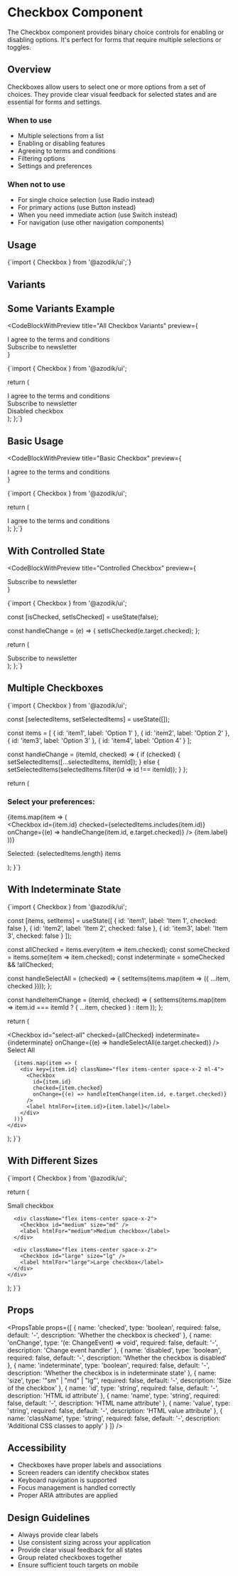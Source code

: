 
# Checkbox Component

The Checkbox component provides binary choice controls for enabling or disabling options. It's perfect for forms that require multiple selections or toggles.

## Overview

Checkboxes allow users to select one or more options from a set of choices. They provide clear visual feedback for selected states and are essential for forms and settings.

### When to use
- Multiple selections from a list
- Enabling or disabling features
- Agreeing to terms and conditions
- Filtering options
- Settings and preferences

### When not to use
- For single choice selection (use Radio instead)
- For primary actions (use Button instead)
- When you need immediate action (use Switch instead)
- For navigation (use other navigation components)

## Usage

<CodeBlock language="tsx">
{`import { Checkbox } from '@azodik/ui';`}
</CodeBlock>

## Variants

<ComponentRenderer componentName="checkbox" />

## Some Variants Example

<CodeBlockWithPreview 
  title="All Checkbox Variants"
  preview={
    <div className="space-y-4">
      <div className="flex items-center space-x-2">
        <Checkbox id="terms" />
        <label htmlFor="terms">I agree to the terms and conditions</label>
      </div>
      <div className="flex items-center space-x-2">
        <Checkbox id="newsletter" checked />
        <label htmlFor="newsletter">Subscribe to newsletter</label>
      </div>
    </div>
  }
>
{`import { Checkbox } from '@azodik/ui';

  return (
    <div className="space-y-4">
      <div className="flex items-center space-x-2">
        <Checkbox id="terms" />
        <label htmlFor="terms">I agree to the terms and conditions</label>
      </div>
      <div className="flex items-center space-x-2">
        <Checkbox id="newsletter" checked />
        <label htmlFor="newsletter">Subscribe to newsletter</label>
      </div>
      <div className="flex items-center space-x-2">
        <Checkbox id="disabled" disabled />
        <label htmlFor="disabled">Disabled checkbox</label>
      </div>
    </div>
  );
};`}
</CodeBlockWithPreview>

## Basic Usage

<CodeBlockWithPreview 
  title="Basic Checkbox"
  preview={
    <div className="flex items-center space-x-2">
      <Checkbox id="terms" />
      <label htmlFor="terms">I agree to the terms and conditions</label>
    </div>
  }
>
{`import { Checkbox } from '@azodik/ui';

  return (
    <div className="flex items-center space-x-2">
      <Checkbox id="terms" />
      <label htmlFor="terms">I agree to the terms and conditions</label>
    </div>
  );
};`}
</CodeBlockWithPreview>

## With Controlled State

<CodeBlockWithPreview 
  title="Controlled Checkbox"
  preview={
    <div className="flex items-center space-x-2">
      <Checkbox id="newsletter" />
      <label htmlFor="newsletter">Subscribe to newsletter</label>
    </div>
  }
>
{`import { Checkbox } from '@azodik/ui';

  const [isChecked, setIsChecked] = useState(false);

  const handleChange = (e) => {
    setIsChecked(e.target.checked);
  };

  return (
    <div className="flex items-center space-x-2">
      <Checkbox
        id="newsletter"
        checked={isChecked}
        onChange={handleChange}
      />
      <label htmlFor="newsletter">Subscribe to newsletter</label>
    </div>
  );
};`}
</CodeBlockWithPreview>

## Multiple Checkboxes

<CodeBlock title="Multiple Checkboxes">
{`import { Checkbox } from '@azodik/ui';

  const [selectedItems, setSelectedItems] = useState([]);

  const items = [
    { id: 'item1', label: 'Option 1' },
    { id: 'item2', label: 'Option 2' },
    { id: 'item3', label: 'Option 3' },
    { id: 'item4', label: 'Option 4' }
  ];

  const handleChange = (itemId, checked) => {
    if (checked) {
      setSelectedItems([...selectedItems, itemId]);
    } else {
      setSelectedItems(selectedItems.filter(id => id !== itemId));
    }
  };

  return (
    <div className="space-y-2">
      <h3>Select your preferences:</h3>
      {items.map(item => (
        <div key={item.id} className="flex items-center space-x-2">
          <Checkbox
            id={item.id}
            checked={selectedItems.includes(item.id)}
            onChange={(e) => handleChange(item.id, e.target.checked)}
          />
          <label htmlFor={item.id}>{item.label}</label>
        </div>
      ))}
      <p className="text-sm text-gray-500">
        Selected: {selectedItems.length} items
      </p>
    </div>
  );
}`}
</CodeBlock>

## With Indeterminate State

<CodeBlock title="Indeterminate Checkbox">
{`import { Checkbox } from '@azodik/ui';

  const [items, setItems] = useState([
    { id: 'item1', label: 'Item 1', checked: false },
    { id: 'item2', label: 'Item 2', checked: false },
    { id: 'item3', label: 'Item 3', checked: false }
  ]);

  const allChecked = items.every(item => item.checked);
  const someChecked = items.some(item => item.checked);
  const indeterminate = someChecked && !allChecked;

  const handleSelectAll = (checked) => {
    setItems(items.map(item => ({ ...item, checked })));
  };

  const handleItemChange = (itemId, checked) => {
    setItems(items.map(item => 
      item.id === itemId ? { ...item, checked } : item
    ));
  };

  return (
    <div className="space-y-2">
      <div className="flex items-center space-x-2">
        <Checkbox
          id="select-all"
          checked={allChecked}
          indeterminate={indeterminate}
          onChange={(e) => handleSelectAll(e.target.checked)}
        />
        <label htmlFor="select-all">Select All</label>
      </div>
      
      {items.map(item => (
        <div key={item.id} className="flex items-center space-x-2 ml-4">
          <Checkbox
            id={item.id}
            checked={item.checked}
            onChange={(e) => handleItemChange(item.id, e.target.checked)}
          />
          <label htmlFor={item.id}>{item.label}</label>
        </div>
      ))}
    </div>
  );
}`}
</CodeBlock>

## With Different Sizes

<CodeBlock title="Checkbox Sizes">
{`import { Checkbox } from '@azodik/ui';

  return (
    <div className="space-y-4">
      <div className="flex items-center space-x-2">
        <Checkbox id="small" size="sm" />
        <label htmlFor="small">Small checkbox</label>
      </div>
      
      <div className="flex items-center space-x-2">
        <Checkbox id="medium" size="md" />
        <label htmlFor="medium">Medium checkbox</label>
      </div>
      
      <div className="flex items-center space-x-2">
        <Checkbox id="large" size="lg" />
        <label htmlFor="large">Large checkbox</label>
      </div>
    </div>
  );
}`}
</CodeBlock>

## Props

<PropsTable props={[
  {
    name: 'checked',
    type: 'boolean',
    required: false,
    default: '-',
    description: 'Whether the checkbox is checked'
  },
  {
    name: 'onChange',
    type: '(e: ChangeEvent<HTMLInputElement>) => void',
    required: false,
    default: '-',
    description: 'Change event handler'
  },
  {
    name: 'disabled',
    type: 'boolean',
    required: false,
    default: '-',
    description: 'Whether the checkbox is disabled'
  },
  {
    name: 'indeterminate',
    type: 'boolean',
    required: false,
    default: '-',
    description: 'Whether the checkbox is in indeterminate state'
  },
  {
    name: 'size',
    type: '"sm" | "md" | "lg"',
    required: false,
    default: '-',
    description: 'Size of the checkbox'
  },
  {
    name: 'id',
    type: 'string',
    required: false,
    default: '-',
    description: 'HTML id attribute'
  },
  {
    name: 'name',
    type: 'string',
    required: false,
    default: '-',
    description: 'HTML name attribute'
  },
  {
    name: 'value',
    type: 'string',
    required: false,
    default: '-',
    description: 'HTML value attribute'
  },
  {
    name: 'className',
    type: 'string',
    required: false,
    default: '-',
    description: 'Additional CSS classes to apply'
  }
]} />

## Accessibility

- Checkboxes have proper labels and associations
- Screen readers can identify checkbox states
- Keyboard navigation is supported
- Focus management is handled correctly
- Proper ARIA attributes are applied

## Design Guidelines

- Always provide clear labels
- Use consistent sizing across your application
- Provide clear visual feedback for all states
- Group related checkboxes together
- Ensure sufficient touch targets on mobile
